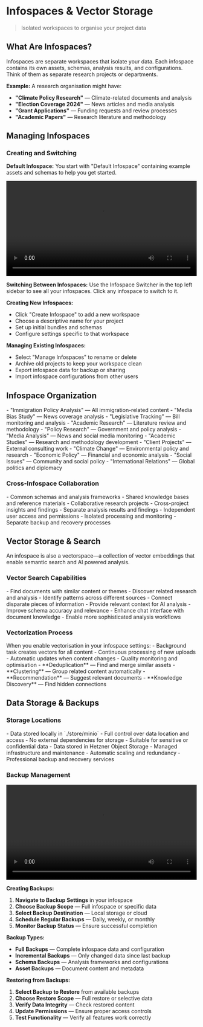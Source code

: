 # Infospaces & Vector Storage

> Isolated workspaces to organise your project data

## What Are Infospaces?

Infospaces are separate workspaces that isolate your data. Each infospace contains its own assets, schemas, analysis results, and configurations. Think of them as separate research projects or departments.

**Example:** A research organisation might have:
- **"Climate Policy Research"** — Climate-related documents and analysis
- **"Election Coverage 2024"** — News articles and media analysis
- **"Grant Applications"** — Funding requests and review processes
- **"Academic Papers"** — Research literature and methodology

## Managing Infospaces

### Creating and Switching

**Default Infospace:**
You start with "Default Infospace" containing example assets and schemas to help you get started.

<video controls width="100%">
  <source src="/images/infospace-switcher.mp4" type="video/mp4" />
  Your browser does not support the video tag.
</video>

**Switching Between Infospaces:**
Use the Infospace Switcher in the top left sidebar to see all your infospaces. Click any infospace to switch to it.

**Creating New Infospaces:**
- Click "Create Infospace" to add a new workspace
- Choose a descriptive name for your project
- Set up initial bundles and schemas
- Configure settings specific to that workspace

**Managing Existing Infospaces:**
- Select "Manage Infospaces" to rename or delete
- Archive old projects to keep your workspace clean
- Export infospace data for backup or sharing
- Import infospace configurations from other users

## Infospace Organization

<CardGroup cols={3}>
  <Card title="Research Projects" icon="microscope">
    - "Immigration Policy Analysis" — All immigration-related content
    - "Media Bias Study" — News coverage analysis
    - "Legislative Tracking" — Bill monitoring and analysis
    - "Academic Research" — Literature review and methodology
  </Card>
  <Card title="Department-Based" icon="building">
    - "Policy Research" — Government and policy analysis
    - "Media Analysis" — News and social media monitoring
    - "Academic Studies" — Research and methodology development
    - "Client Projects" — External consulting work
  </Card>
  <Card title="Topic-Based" icon="tags">
    - "Climate Change" — Environmental policy and research
    - "Economic Policy" — Financial and economic analysis
    - "Social Issues" — Community and social policy
    - "International Relations" — Global politics and diplomacy
  </Card>
</CardGroup>

### Cross-Infospace Collaboration

<CardGroup cols={2}>
  <Card title="Shared Resources" icon="share">
    - Common schemas and analysis frameworks
    - Shared knowledge bases and reference materials
    - Collaborative research projects
    - Cross-project insights and findings
  </Card>
  <Card title="Data Isolation" icon="shield">
    - Separate analysis results and findings
    - Independent user access and permissions
    - Isolated processing and monitoring
    - Separate backup and recovery processes
  </Card>
</CardGroup>

## Vector Storage & Search

An infospace is also a vectorspace—a collection of vector embeddings that enable semantic search and AI powered analysis.

### Vector Search Capabilities

<CardGroup cols={2}>
  <Card title="Similarity Search" icon="search">
    - Find documents with similar content or themes
    - Discover related research and analysis
    - Identify patterns across different sources
    - Connect disparate pieces of information
  </Card>
  <Card title="AI Context Enhancement" icon="brain">
    - Provide relevant context for AI analysis
    - Improve schema accuracy and relevance
    - Enhance chat interface with document knowledge
    - Enable more sophisticated analysis workflows
  </Card>
</CardGroup>

### Vectorization Process

<CardGroup cols={2}>
  <Card title="Automatic Vectorization" icon="cog">
    When you enable vectorisation in your infospace settings:
    - Background task creates vectors for all content
    - Continuous processing of new uploads
    - Automatic updates when content changes
    - Quality monitoring and optimisation
  </Card>
  <Card title="Use Cases" icon="lightbulb">
    - **Deduplication** — Find and merge similar assets
    - **Clustering** — Group related content automatically
    - **Recommendation** — Suggest relevant documents
    - **Knowledge Discovery** — Find hidden connections
  </Card>
</CardGroup>

## Data Storage & Backups

### Storage Locations

<CardGroup cols={2}>
  <Card title="Self Hosted" icon="server">
    - Data stored locally in `./store/minio`
    - Full control over data location and access
    - No external dependencies for storage
    - Suitable for sensitive or confidential data
  </Card>
  <Card title="Hosted Service" icon="cloud">
    - Data stored in Hetzner Object Storage
    - Managed infrastructure and maintenance
    - Automatic scaling and redundancy
    - Professional backup and recovery services
  </Card>
</CardGroup>

### Backup Management

<video controls width="100%">
  <source src="/images/backup-view-1.mp4" type="video/mp4" />
  Your browser does not support the video tag.
</video>

**Creating Backups:**
1. **Navigate to Backup Settings** in your infospace
2. **Choose Backup Scope** — Full infospace or specific data
3. **Select Backup Destination** — Local storage or cloud
4. **Schedule Regular Backups** — Daily, weekly, or monthly
5. **Monitor Backup Status** — Ensure successful completion

**Backup Types:**
- **Full Backups** — Complete infospace data and configuration
- **Incremental Backups** — Only changed data since last backup
- **Schema Backups** — Analysis frameworks and configurations
- **Asset Backups** — Document content and metadata

**Restoring from Backups:**
1. **Select Backup to Restore** from available backups
2. **Choose Restore Scope** — Full restore or selective data
3. **Verify Data Integrity** — Check restored content
4. **Update Permissions** — Ensure proper access controls
5. **Test Functionality** — Verify all features work correctly

